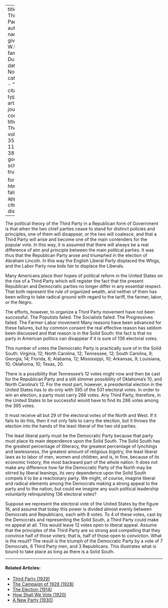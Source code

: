 
---
title: 'A Third Party'
author:
  - name:
      given: W.E.B.
      family: Du Bois
date: Nov. 1928
categories: 
  - ""
citation: 
  type: article-journal
  container-title: The Crisis
  volume: 35
  issue: 11
  page: 381
google-scholar: true

format:
  html:
    toc: false
    appendix-cite-as: display
---


The political theory of the Third Party in a Republican form of Government is that when the two chief parties cease to stand for distinct policies and principles, one of them will disappear, or the two will coalesce, and that a Third Party will arise and become one of the main contenders for the popular vote. In this way, it is assumed that there will always be a real difference of aim and principle between the main political parties. It was thus that the Republican Party arose and triumphed in the election of Abraham Lincoln. In this way the English Liberal Party displaced the Whigs, and the Labor Party now bids fair to displace the Liberals.

Many Americans place their hopes of political reform in the United States on the rise of a Third Party which will register the fact that the present Republican and Democratic parties no longer differ in any essential respect. That both represent the rule of organized wealth, and neither of them has been willing to take radical ground with regard to the tariff, the farmer, labor, or the Negro.

The efforts, however, to organize a Third Party movement have not been successful. The Populists failed. The Socialists failed. The Progressives failed. The Farmer-Labor movement Many reasons have been advanced for these failures, but by common consent the real effective reason has seldom been discussed and that reason is in the Solid South: the fact is that no party in American politics can disappear if it is sure of 136 electoral votes.

This number of votes the Democratic Party is practically sure of in the Solid South: Virginia, 12; North Carolina, 12; Tennessee, 12; South Carolina, 9; Georgia, 14; Florida, 6; Alabama, 12; Mississippi, 10; Arkansas, 9; Louisiana, 10; Oklahoma, 10; Texas, 20.

There is a possibility that Tennessee's 12 votes might now and then be cast for the Republican Party and a still slimmer possibility of Oklahoma's 10, and North Carolina's 12. For the most part, however, a presidential election in the United States has to do only with 395 of the 531 electoral votes. In order to win an election, a party must carry 266 votes. Any Third Party, therefore, in the United States to be successful would have to find its 266 votes among the 395 votes.

It must receive all but 29 of the electoral votes of the North and West. If it fails to do this, then it not only fails to carry the election, but it throws the election into the hands of the least liberal of the two old parties.

The least liberal party must be the Democratic Party because that party must place its main dependence upon the Solid South. The Solid South has the greatest percentage of illiteracy, the greatest percentage of lynchings and lawlessness, the greatest amount of religious bigotry, the least liberal laws as to labor of men, women and children, and is, in fine, because of its economic history, the most backward part of the whole nation. It does not make any difference how far the Democratic Party of the North may be stirred by liberal leanings, its very dependence upon the Solid South compels it to be a reactionary party. We might, of course, imagine liberal and radical elements among the Democrats making a strong appeal to the party and to the nation, but could we imagine any such political leadership voluntarily relinquishing 136 electoral votes?

Suppose we represent the electoral vote of the United States by the figure 16, and assume that today this power is divided almost evenly between Democrats and Republicans, each with 8 votes. To 4 of these votes, cast by the Democrats and representing the Solid South, a Third Party could make no appeal at all. This would leave 12 votes open to liberal appeal. Assume that the principles of the Third Party are so strong and compelling that they convince half of those voters; that is, half of those open to conviction. What is the result? The result is the triumph of the Democratic Party by a vote of 7 Democrats, 6 Third Party men, and 3 Republicans. This illustrates what is bound to take place as long as there is a Solid South.

<!-- Similar articles start here -->
<div  class="clear-wrap"></div>
<hr>
#### Related Articles:

* [Third Party (1929)](/Volumes/36/02/third_party.html)
* [The Campaign of 1928 (1928)](/Volumes/35/12/campaign_of_1928.html)
* [The Election (1914)](/Volumes/09/02/election.html)
* [How Shall We Vote (1920)](/Volumes/20/05/how_shall_we_vote.html)
* [A New Party (1930)](/Volumes/37/08/new_party.html)

<!-- Similar articles end here -->